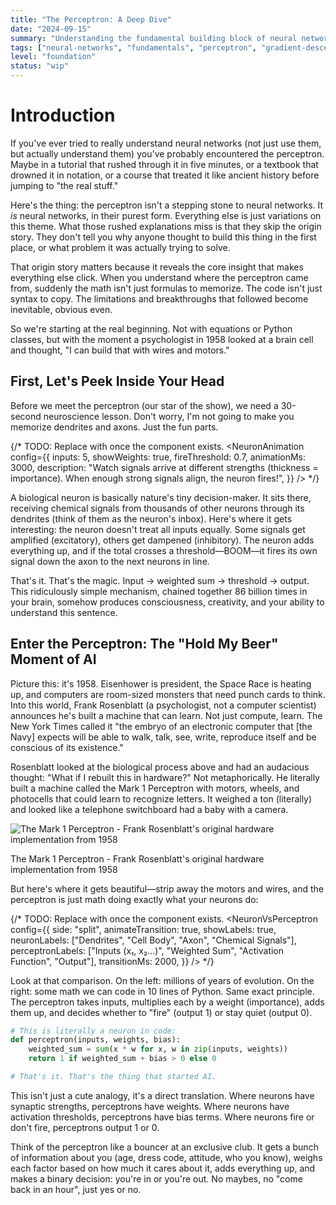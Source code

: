 ```yaml
---
title: "The Perceptron: A Deep Dive"
date: "2024-09-15"
summary: "Understanding the fundamental building block of neural networks through intuition, mathematics, and implementation."
tags: ["neural-networks", "fundamentals", "perceptron", "gradient-descent"]
level: "foundation"
status: "wip"
---
```


# Introduction

If you've ever tried to really understand neural networks (not just use them, but actually understand them) you've probably encountered the perceptron. Maybe in a tutorial that rushed through it in five minutes, or a textbook that drowned it in notation, or a course that treated it like ancient history before jumping to "the real stuff."

Here's the thing: the perceptron isn't a stepping stone to neural networks. It *is* neural networks, in their purest form. Everything else is just variations on this theme. What those rushed explanations miss is that they skip the origin story. They don't tell you why anyone thought to build this thing in the first place, or what problem it was actually trying to solve.

That origin story matters because it reveals the core insight that makes everything else click. When you understand where the perceptron came from, suddenly the math isn't just formulas to memorize. The code isn't just syntax to copy. The limitations and breakthroughs that followed become inevitable, obvious even.

<PerceptronContinuum className="mt-12" />

So we're starting at the real beginning. Not with equations or Python classes, but with the moment a psychologist in 1958 looked at a brain cell and thought, "I can build that with wires and motors."

## First, Let's Peek Inside Your Head

Before we meet the perceptron (our star of the show), we need a 30-second neuroscience lesson. Don't worry, I'm not going to make you memorize dendrites and axons. Just the fun parts.

{/*
TODO: Replace with <NeuronAnimation /> once the component exists.
<NeuronAnimation
  config={{
    inputs: 5,
    showWeights: true,
    fireThreshold: 0.7,
    animationMs: 3000,
    description: "Watch signals arrive at different strengths (thickness = importance). When enough strong signals align, the neuron fires!",
  }}
/>
*/}

A biological neuron is basically nature's tiny decision-maker. It sits there, receiving chemical signals from thousands of other neurons through its dendrites (think of them as the neuron's inbox). Here's where it gets interesting: the neuron doesn't treat all inputs equally. Some signals get amplified (excitatory), others get dampened (inhibitory). The neuron adds everything up, and if the total crosses a threshold—BOOM—it fires its own signal down the axon to the next neurons in line.

That's it. That's the magic. Input → weighted sum → threshold → output. This ridiculously simple mechanism, chained together 86 billion times in your brain, somehow produces consciousness, creativity, and your ability to understand this sentence.

## Enter the Perceptron: The "Hold My Beer" Moment of AI

Picture this: it's 1958. Eisenhower is president, the Space Race is heating up, and computers are room-sized monsters that need punch cards to think. Into this world, Frank Rosenblatt (a psychologist, not a computer scientist) announces he's built a machine that can learn. Not just compute, learn. The New York Times called it "the embryo of an electronic computer that [the Navy] expects will be able to walk, talk, see, write, reproduce itself and be conscious of its existence."

Rosenblatt looked at the biological process above and had an audacious thought: "What if I rebuilt this in hardware?" Not metaphorically. He literally built a machine called the Mark 1 Perceptron with motors, wheels, and photocells that could learn to recognize letters. It weighed a ton (literally) and looked like a telephone switchboard had a baby with a camera.

<img src="/Mark1.jpg" alt="The Mark 1 Perceptron - Frank Rosenblatt's original hardware implementation from 1958" className="w-full max-w-2xl mx-auto my-8 rounded-lg shadow-lg" />
<p className="text-sm text-gray-600 text-center mt-2 italic">The Mark 1 Perceptron - Frank Rosenblatt's original hardware implementation from 1958</p>

But here's where it gets beautiful—strip away the motors and wires, and the perceptron is just math doing exactly what your neurons do:

{/*
TODO: Replace with <NeuronVsPerceptron /> once the component exists.
<NeuronVsPerceptron
  config={{
    side: "split",
    animateTransition: true,
    showLabels: true,
    neuronLabels: ["Dendrites", "Cell Body", "Axon", "Chemical Signals"],
    perceptronLabels: ["Inputs (x₁, x₂...)", "Weighted Sum", "Activation Function", "Output"],
    transitionMs: 2000,
  }}
/>
*/}

Look at that comparison. On the left: millions of years of evolution. On the right: some math we can code in 10 lines of Python. Same exact principle. The perceptron takes inputs, multiplies each by a weight (importance), adds them up, and decides whether to "fire" (output 1) or stay quiet (output 0).

```python
# This is literally a neuron in code:
def perceptron(inputs, weights, bias):
    weighted_sum = sum(x * w for x, w in zip(inputs, weights))
    return 1 if weighted_sum + bias > 0 else 0

# That's it. That's the thing that started AI.
```

This isn't just a cute analogy, it's a direct translation. Where neurons have synaptic strengths, perceptrons have weights. Where neurons have activation thresholds, perceptrons have bias terms. Where neurons fire or don't fire, perceptrons output 1 or 0.

Think of the perceptron like a bouncer at an exclusive club. It gets a bunch of information about you (age, dress code, attitude, who you know), weighs each factor based on how much it cares about it, adds everything up, and makes a binary decision: you're in or you're out. No maybes, no "come back in an hour", just yes or no.
